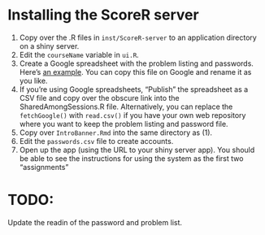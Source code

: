 Installing the ScoreR server
===============================

1. Copy over the .R files in `inst/ScoreR-server` to an application directory on a shiny server.
2. Edit the `courseName` variable in `ui.R`.
2. Create a Google spreadsheet with the problem listing and passwords.  Here's [an example](https://docs.google.com/spreadsheet/ccc?key=0Am13enSalO74dG00aEtrZWFBU0Z5bDhsU1hETVI2N3c&usp=sharing). You can copy this file on Google and rename it as you like.  
2. If you're using Google spreadsheets, "Publish" the spreadsheet as a CSV file and copy over the obscure link into the SharedAmongSessions.R file. Alternatively, you can replace the `fetchGoogle()` with `read.csv()` if you have your own web repository where you want to keep the problem listing and password file.
2. Copy over `IntroBanner.Rmd` into the same directory as (1).
3. Edit the `passwords.csv` file to create accounts.
3. Open up the app (using the URL to your shiny server app).  You should be able to see the instructions for using the system as the first two "assignments"



TODO:
======

Update the readin of the password and problem list.